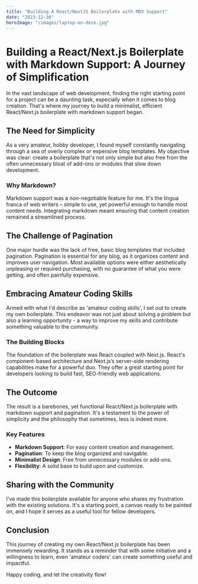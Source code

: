 ```yaml
---
title: "Building A React/NextJS Boilerplate with MDX Support"
date: "2023-12-30"
heroImage: "/images/laptop-on-desk.jpg"
---
```



# Building a React/Next.js Boilerplate with Markdown Support: A Journey of Simplification

In the vast landscape of web development, finding the right starting point for a project can be a daunting task, especially when it comes to blog creation. That's where my journey to build a minimalist, efficient React/Next.js boilerplate with markdown support began.

## The Need for Simplicity

As a very amateur, hobby developer, I found myself constantly navigating through a sea of overly complex or expensive blog templates. My objective was clear: create a boilerplate that's not only simple but also free from the often unnecessary bloat of add-ons or modules that slow down development.

### Why Markdown?

Markdown support was a non-negotiable feature for me. It's the lingua franca of web writers – simple to use, yet powerful enough to handle most content needs. Integrating markdown meant ensuring that content creation remained a streamlined process.

## The Challenge of Pagination

One major hurdle was the lack of free, basic blog templates that included pagination. Pagination is essential for any blog, as it organizes content and improves user navigation. Most available options were either aesthetically unpleasing or required purchasing, with no guarantee of what you were getting, and often painfully expensive.

## Embracing Amateur Coding Skills

Armed with what I'd describe as 'amateur coding skills', I set out to create my own boilerplate. This endeavor was not just about solving a problem but also a learning opportunity - a way to improve my skills and contribute something valuable to the community.

### The Building Blocks

The foundation of the boilerplate was React coupled with Next.js. React's component-based architecture and Next.js’s server-side rendering capabilities make for a powerful duo. They offer a great starting point for developers looking to build fast, SEO-friendly web applications.

## The Outcome

The result is a barebones, yet functional React/Next.js boilerplate with markdown support and pagination. It's a testament to the power of simplicity and the philosophy that sometimes, less is indeed more.

### Key Features

-   **Markdown Support**: For easy content creation and management.
-   **Pagination**: To keep the blog organized and navigable.
-   **Minimalist Design**: Free from unnecessary modules or add-ons.
-   **Flexibility**: A solid base to build upon and customize.

## Sharing with the Community

I've made this boilerplate available for anyone who shares my frustration with the existing solutions. It's a starting point, a canvas ready to be painted on, and I hope it serves as a useful tool for fellow developers.

## Conclusion

This journey of creating my own React/Next.js boilerplate has been immensely rewarding. It stands as a reminder that with some initiative and a willingness to learn, even 'amateur coders' can create something useful and impactful.

Happy coding, and let the creativity flow!
